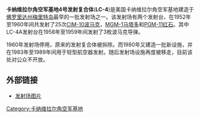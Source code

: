 {{Infobox Launch Pad
|name = 4号发射复合体
|image =
|caption =
|site = [[卡纳维拉尔角空军基地|卡纳维拉尔角空军基地]]
|location = {{coord|28.466667|N|80.535669|W}}
|short = LC-4
|pads = 2
|operator = [[美国空军|美国空军]]
|tlaunches = 
|pad1 = LC-4
|first = 波马克621-1<br/>1952年9月10日
|last = 波马克631-8<br/>1960年4月15日
|launches = 25次
|rockets = [[CIM-10波马克|CIM-10波马克]]<br/>[[MGM-1马塔多|MGM-1马塔多]]<br/>[[PGM-11红石|PGM-11红石]]
|status = 拆除
|pad2 = LC-4A
|first2 = 波马克624-XY3<br/>1958年9月3日
|last2 = 波马克624-XY11<br/>1959年1月27日
|launches2 = 3次
|rockets2 = CIM-10波马克
|status2 =拆除
}}

'''卡纳维拉尔角空军基地4号发射复合体'''('''LC-4''')是美国卡纳维拉尔角空军基地建造于[[佛罗里达州|佛罗里达州]][[梅里特岛|梅里特岛]]最早的一批发射场之一。该发射场有两个发射台，在1952年至1960年间共发射了25次[[CIM-10波马克|CIM-10波马克]]，[[MGM-1马塔多|MGM-1马塔多]]和[[PGM-11红石|PGM-11红石]]。其中LC-4A发射台在1958年至1959年间发射了3枚波马克导弹。

1960年发射场停用，原来的发射复合体被拆除。而1980年又建造一批新设施，并在1983年至1989年间用于轻型航空器发射。随后发射场设施再度被移走，目前该处对公众不开放。

== 外部链接 ==
*[http://www.robsv.com/cape/c1.html 发射场图片] {{Wayback|url=http://www.robsv.com/cape/c1.html |date=20170101204002 }}


{{Merritt Island}}

[[Category:卡纳维拉尔角空军基地|Category:卡纳维拉尔角空军基地]]